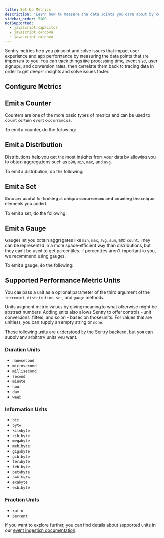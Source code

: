 ```yaml
---
title: Set Up Metrics
description: "Learn how to measure the data points you care about by configuring Metrics in your JavaScript app."
sidebar_order: 5500
notSupported:
  - javascript.capacitor
  - javascript.cordova
  - javascript.cordova
---
```


<Include name="feature-stage-beta-metrics.mdx" />

<PlatformContent includePath="metrics/version-support-note" />

Sentry metrics help you pinpoint and solve issues that impact user experience and app performance by measuring the data points that are important to you. You can track things like processing time, event size, user signups, and conversion rates, then correlate them back to tracing data in order to get deeper insights and solve issues faster.

## Configure Metrics

<PlatformContent includePath="metrics/configure" />

## Emit a Counter

Counters are one of the more basic types of metrics and can be used to count certain event occurrences.

To emit a counter, do the following:

<PlatformContent includePath="metrics/counter-snippet" />

## Emit a Distribution

Distributions help you get the most insights from your data by allowing you to obtain aggregations such as `p90`, `min`, `max`, and `avg`.

To emit a distribution, do the following:

<PlatformContent includePath="metrics/distribution-snippet" />

## Emit a Set

Sets are useful for looking at unique occurrences and counting the unique elements you added.

To emit a set, do the following:

<PlatformContent includePath="metrics/set-snippet" />

## Emit a Gauge

Gauges let you obtain aggregates like `min`, `max`, `avg`, `sum`, and `count`. They can be represented in a more space-efficient way than distributions, but they can't be used to get percentiles. If percentiles aren't important to you, we recommend using gauges.

To emit a gauge, do the following:

<PlatformContent includePath="metrics/gauge-snippet" />

## Supported Performance Metric Units

You can pass a unit as a optional parameter of the third argument of the `increment`, `distribution`, `set`, and `gauge` methods.

Units augment metric values by giving meaning to what otherwise might be abstract numbers. Adding units also allows Sentry to offer controls - unit conversions, filters, and so on - based on those units. For values that are unitless, you can supply an empty string or `none`.

These following units are understood by the Sentry backend, but you can supply any arbitrary units you want.

### Duration Units

- `nanosecond`
- `microsecond`
- `millisecond`
- `second`
- `minute`
- `hour`
- `day`
- `week`

### Information Units

- `bit`
- `byte`
- `kilobyte`
- `kibibyte`
- `megabyte`
- `mebibyte`
- `gigabyte`
- `gibibyte`
- `terabyte`
- `tebibyte`
- `petabyte`
- `pebibyte`
- `exabyte`
- `exbibyte`

### Fraction Units

- `ratio`
- `percent`

If you want to explore further, you can find details about supported units in our [event ingestion documentation](https://getsentry.github.io/relay/relay_metrics/enum.MetricUnit.html).

